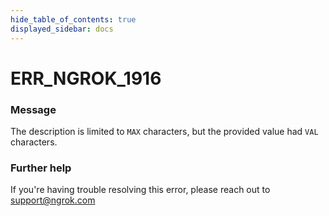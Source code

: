 ```yaml
---
hide_table_of_contents: true
displayed_sidebar: docs
---
```



# ERR_NGROK_1916

### Message
The description is limited to `MAX` characters, but the provided value had `VAL` characters.

<ErrorDetails error='err_ngrok_1916' />


### Further help
If you're having trouble resolving this error, please reach out to [support@ngrok.com](mailto:support@ngrok.com?subject=Help%20with%20ERR_NGROK_1916)

